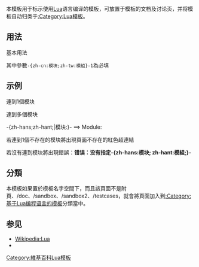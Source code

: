 {{Documentation subpage}}
<!-- Categories go at the bottom of this page and interwikis go in Wikidata. -->
{{NoteTA/MediaWiki}}

本模板用于标示使用[[Lua]]语言编译的模板，可放置于模板的文档及讨论页，并将模板自动归类于[[:Category:Lua模板]]。

== 用法 ==

; 基本用法
{{tlx|Uses Lua|模块1|模块2|...}}

其中參數<code>-{zh-cn:模块;zh-tw:模組}-1</code>為必填

== 示例 ==

{{tlc|Uses Lua|Module:Test}}
{{Uses Lua|Module:Test|nocat=true}}
連到1個模块
{{Clear}}

{{tlc|Uses Lua|Module:Test|Module:BananasArgs}}
{{Uses Lua|Module:Test|Module:BananasArgs|nocat=true}}
連到多個模块
{{Clear}}

{{tlc|Uses Lua|-{模块:}-Test|-{模块:}-BananasArgs}}
{{Uses Lua|模块:Test|模块:BananasArgs|nocat=true}}
-{zh-hans;zh-hant;|模块:}- ==> Module:
{{Clear}}

{{tlc|Uses Lua|Module:Abc}}
{{Uses Lua|Module:Abc|nocat=true}}
若連到1個不存在的模块將出現頁面不存在的紅色超連結
{{Clear}}

{{tlc|Uses Lua}}
{{Uses Lua|nocat=true}}
若沒有連到模块將出現錯誤：<strong class="error">错误：没有指定-{zh-hans:模块; zh-hant:模組;}-</strong>
{{Clear}}

== 分類 ==

本模板如果置於模板名字空間下，而且該頁面不是附頁、/doc、/sandbox、/sandbox2、/testcases，就會將頁面加入到[[:Category:基于Lua编程语言的模板]]分類當中。<!--如需要加入到別的分類，可使用{{para|category}}參數，如{{para|category|基于Lua字符的模板}}。要不加入分類，可用{{para|nocat|true}}。-->

== 参见 ==
* [[Wikipedia:Lua]]
* {{tl|module rating}}

<includeonly>
<!-- Categories go here, and interwikis go in Wikidata -->
[[Category:維基百科Lua模板]]
</includeonly>